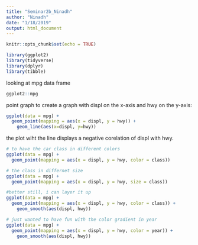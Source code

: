 ```yaml
---
title: "Seminar2b_Ninadh"
author: "Ninadh"
date: "1/18/2019"
output: html_document
---
```


```r
knitr::opts_chunk$set(echo = TRUE)
```

```r
library(ggplot2)
library(tidyverse)
library(dplyr)
library(tibble)
```

looking at mpg data frame

```r
ggplot2::mpg
```

point graph to create a graph with displ on the x-axis and hwy on the y-axis:

```r
ggplot(data = mpg) + 
  geom_point(mapping = aes(x = displ, y = hwy)) +
	geom_line(aes(x=displ, y=hwy))
```

the plot wiht the line displays a negative corelation of displ with hwy.

```r
# to have the car class in different colors
ggplot(data = mpg) + 
  geom_point(mapping = aes(x = displ, y = hwy, color = class))
```

```r
# the class in differnet size
ggplot(data = mpg) + 
  geom_point(mapping = aes(x = displ, y = hwy, size = class))
```


```r
#better still, i can layer it up
ggplot(data = mpg) + 
  geom_point(mapping = aes(x = displ, y = hwy, color = class)) +
	geom_smooth(aes(displ, hwy))
```

```r
# just wanted to have fun with the color gradient in year
ggplot(data = mpg) + 
  geom_point(mapping = aes(x = displ, y = hwy, color = year)) +
	geom_smooth(aes(displ, hwy))

```







